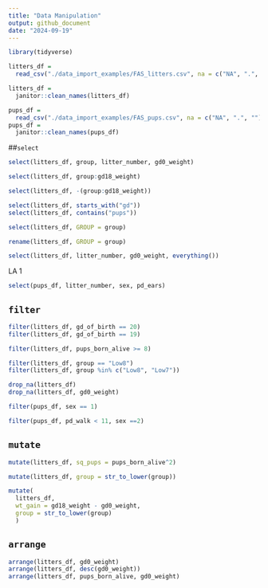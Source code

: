 ```yaml
---
title: "Data Manipulation"
output: github_document
date: "2024-09-19"
---
```


```r
library(tidyverse)
```
```r
litters_df = 
  read_csv("./data_import_examples/FAS_litters.csv", na = c("NA", ".", ""))
```
```r
litters_df =
  janitor::clean_names(litters_df)

pups_df = 
  read_csv("./data_import_examples/FAS_pups.csv", na = c("NA", ".", ""))
pups_df = 
  janitor::clean_names(pups_df)
```
##`select`
```r
select(litters_df, group, litter_number, gd0_weight)
```
```r
select(litters_df, group:gd18_weight)
```

```r
select(litters_df, -(group:gd18_weight))
```
```r
select(litters_df, starts_with("gd"))
select(litters_df, contains("pups"))
```
```r
select(litters_df, GROUP = group)

rename(litters_df, GROUP = group)

select(litters_df, litter_number, gd0_weight, everything())
```
LA 1
```r
select(pups_df, litter_number, sex, pd_ears)
```

## `filter`
```r
filter(litters_df, gd_of_birth == 20)
filter(litters_df, gd_of_birth == 19)
```
```r
filter(litters_df, pups_born_alive >= 8)
```
```r
filter(litters_df, group == "Low8")
filter(litters_df, group %in% c("Low8", "Low7"))
```
```r
drop_na(litters_df)
drop_na(litters_df, gd0_weight)
```
```r
filter(pups_df, sex == 1)
```
```r
filter(pups_df, pd_walk < 11, sex ==2)
```

## `mutate`
```r
mutate(litters_df, sq_pups = pups_born_alive^2)

mutate(litters_df, group = str_to_lower(group))

mutate(
  litters_df,
  wt_gain = gd18_weight - gd0_weight,
  group = str_to_lower(group)
  )
```

## `arrange`
```r
arrange(litters_df, gd0_weight)
arrange(litters_df, desc(gd0_weight))
arrange(litters_df, pups_born_alive, gd0_weight)
```

